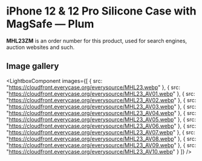 
# iPhone 12 & 12 Pro Silicone Case with MagSafe — Plum

<Callout type='info' emoji='👉🏻'>**MHL23ZM** is an order number for this product, used for search engines, auction websites and such.</Callout>

## Image gallery

<LightboxComponent
    images={[
      {
        src: "https://cloudfront.everycase.org/everysource/MHL23.webp"
      },
      {
        src: "https://cloudfront.everycase.org/everysource/MHL23_AV01.webp"
      },
      {
        src: "https://cloudfront.everycase.org/everysource/MHL23_AV02.webp"
      },
      {
        src: "https://cloudfront.everycase.org/everysource/MHL23_AV03.webp"
      },
      {
        src: "https://cloudfront.everycase.org/everysource/MHL23_AV04.webp"
      },
      {
        src: "https://cloudfront.everycase.org/everysource/MHL23_AV05.webp"
      },
      {
        src: "https://cloudfront.everycase.org/everysource/MHL23_AV06.webp"
      },
      {
        src: "https://cloudfront.everycase.org/everysource/MHL23_AV07.webp"
      },
      {
        src: "https://cloudfront.everycase.org/everysource/MHL23_AV08.webp"
      },
      {
        src: "https://cloudfront.everycase.org/everysource/MHL23_AV09.webp"
      },
      {
        src: "https://cloudfront.everycase.org/everysource/MHL23_AV10.webp"
      }
    ]}
  />
